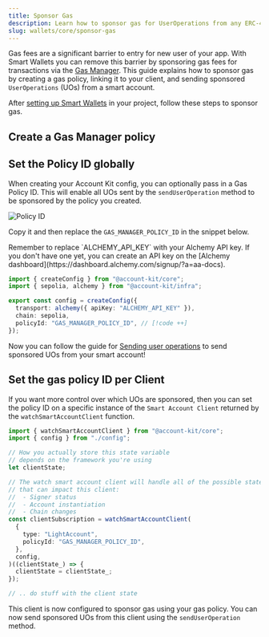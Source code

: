 ```yaml
---
title: Sponsor Gas
description: Learn how to sponsor gas for UserOperations from any ERC-4337 smart account using Smart Wallets core.
slug: wallets/core/sponsor-gas
---
```


Gas fees are a significant barrier to entry for new user of your app. With Smart Wallets you can remove this barrier by sponsoring gas fees for transactions via the [Gas Manager](https://docs.alchemy.com/docs/gas-manager-services/?a=ak-docs). This guide explains how to sponsor gas by creating a gas policy, linking it to your client, and sending sponsored `UserOperations` (UOs) from a smart account.

After [setting up Smart Wallets](/wallets/core/quickstart) in your project, follow these steps to sponsor gas.

## Create a Gas Manager policy

<Markdown src="../../shared/create-gas-policy.mdx" />

## Set the Policy ID globally

When creating your Account Kit config, you can optionally pass in a Gas Policy ID. This will enable all UOs sent by the `sendUserOperation` method to be sponsored by the policy you created.

![Policy ID](/images/wallets/policy-id.png)

Copy it and then replace the `GAS_MANAGER_POLICY_ID` in the snippet below.

<Tip>
  Remember to replace `ALCHEMY_API_KEY` with your Alchemy API key. If you don't
  have one yet, you can create an API key on the [Alchemy
  dashboard](https://dashboard.alchemy.com/signup/?a=aa-docs).
</Tip>

```ts twoslash
import { createConfig } from "@account-kit/core";
import { sepolia, alchemy } from "@account-kit/infra";

export const config = createConfig({
  transport: alchemy({ apiKey: "ALCHEMY_API_KEY" }),
  chain: sepolia,
  policyId: "GAS_MANAGER_POLICY_ID", // [!code ++]
});
```

Now you can follow the guide for [Sending user operations](/wallets/core/send-user-operations) to send sponsored UOs from your smart account!

## Set the gas policy ID per Client

If you want more control over which UOs are sponsored, then you can set the policy ID on a specific instance of the `Smart Account Client` returned by the `watchSmartAccountClient` function.

<CodeBlocks>

```ts twoslash example.ts
import { watchSmartAccountClient } from "@account-kit/core";
import { config } from "./config";

// How you actually store this state variable
// depends on the framework you're using
let clientState;

// The watch smart account client will handle all of the possible state changes
// that can impact this client:
//  - Signer status
//  - Account instantiation
//  - Chain changes
const clientSubscription = watchSmartAccountClient(
  {
    type: "LightAccount",
    policyId: "GAS_MANAGER_POLICY_ID",
  },
  config,
)((clientState_) => {
  clientState = clientState_;
});

// .. do stuff with the client state
```

<Markdown src="../../shared/core/config.mdx" />

</CodeBlocks>

This client is now configured to sponsor gas using your gas policy. You can now send sponsored UOs from this client using the `sendUserOperation` method.
